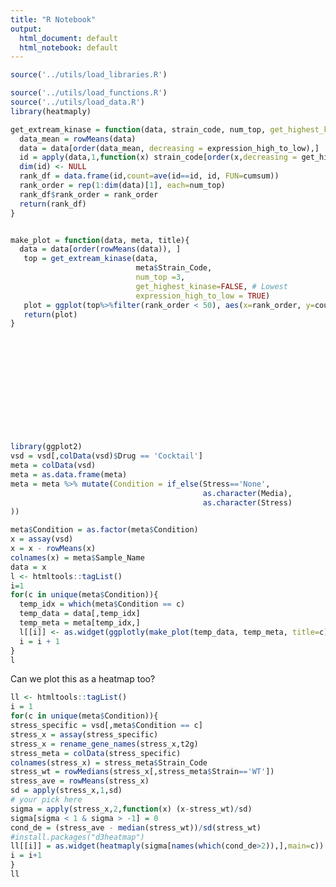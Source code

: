 ```yaml
---
title: "R Notebook"
output:
  html_document: default
  html_notebook: default
---
```


```r
source('../utils/load_libraries.R')
```

```r
source('../utils/load_functions.R')
source('../utils/load_data.R')
library(heatmaply)
```

```r

get_extream_kinase = function(data, strain_code, num_top, get_highest_kinase=TRUE, expression_high_to_low = TRUE) {
  data_mean = rowMeans(data)
  data = data[order(data_mean, decreasing = expression_high_to_low),]
  id = apply(data,1,function(x) strain_code[order(x,decreasing = get_highest_kinase)][1:num_top])
  dim(id) <- NULL
  rank_df = data.frame(id,count=ave(id==id, id, FUN=cumsum))
  rank_order = rep(1:dim(data)[1], each=num_top)
  rank_df$rank_order = rank_order
  return(rank_df)
}


make_plot = function(data, meta, title){
  data = data[order(rowMeans(data)), ]
   top = get_extream_kinase(data, 
                            meta$Strain_Code, 
                            num_top =3, 
                            get_highest_kinase=FALSE, # Lowest
                            expression_high_to_low = TRUE)
   plot = ggplot(top%>%filter(rank_order < 50), aes(x=rank_order, y=count, group=id, color=id)) + geom_line() + labs(title = title) 
   return(plot) 
}













library(ggplot2)
vsd = vsd[,colData(vsd)$Drug == 'Cocktail']
meta = colData(vsd)
meta = as.data.frame(meta)
meta = meta %>% mutate(Condition = if_else(Stress=='None',
                                           as.character(Media),
                                           as.character(Stress)
))

meta$Condition = as.factor(meta$Condition)
x = assay(vsd)
x = x - rowMeans(x)
colnames(x) = meta$Sample_Name
data = x
l <- htmltools::tagList()
i=1
for(c in unique(meta$Condition)){
  temp_idx = which(meta$Condition == c)
  temp_data = data[,temp_idx]
  temp_meta = meta[temp_idx,]
  l[[i]] <- as.widget(ggplotly(make_plot(temp_data, temp_meta, title=c)))
  i = i + 1
}
l
```

Can we plot this as a heatmap too?

```r
ll <- htmltools::tagList()
i = 1
for(c in unique(meta$Condition)){
stress_specific = vsd[,meta$Condition == c]
stress_x = assay(stress_specific)
stress_x = rename_gene_names(stress_x,t2g)
stress_meta = colData(stress_specific)
colnames(stress_x) = stress_meta$Strain_Code
stress_wt = rowMedians(stress_x[,stress_meta$Strain=='WT'])
stress_ave = rowMeans(stress_x)
sd = apply(stress_x,1,sd)
# your pick here
sigma = apply(stress_x,2,function(x) (x-stress_wt)/sd)
sigma[sigma < 1 & sigma > -1] = 0
cond_de = (stress_ave - median(stress_wt))/sd(stress_wt)
#install.packages("d3heatmap")
ll[[i]] = as.widget(heatmaply(sigma[names(which(cond_de>2)),],main=c))
i = i+1
}
ll
```